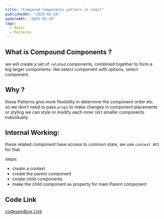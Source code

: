 ```yaml
---
title: "Compound Components pattern in react"
publishedAt: "2025-02-20"
updatedAt: "2025-02-20"
tags:
  - React
  - Patterns
---
```


## What is Compound Components ?
we will create a set of `related` components, combined together to form a big larger components.
like select component with options, select component.

## Why ?
these Patterns give more flexibility in determine the component order etc. so we don't need to pass `props` to make changes in component placements or styling
we can style or modify each inner (or) smaller components individually.

## Internal Working:
these related component have access to common state, we use `context API` for that.

steps:
- create a context
- create the parent component
- create child components 
- make the child component as property for main Parent component

## Code Link
[codesandbox Link](https://codesandbox.io/p/devbox/react-compound-components-starter-forked-g9s7gw?workspaceId=ws_Q2D1ZaFJPncTkiFWB7qqbQ)